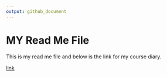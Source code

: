 ```yaml
---
output: github_document
---
```


# MY Read Me File

This is my read me file and below is the link for my course diary.

[link](https://mgersalan.github.io/IODS-project/)